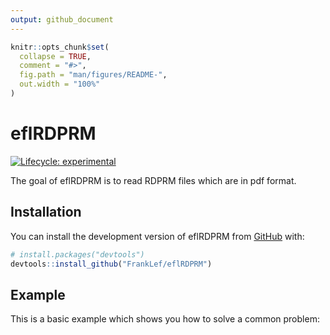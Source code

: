 ```yaml
---
output: github_document
---
```


<!-- README.md is generated from README.Rmd. Please edit that file -->

```r
knitr::opts_chunk$set(
  collapse = TRUE,
  comment = "#>",
  fig.path = "man/figures/README-",
  out.width = "100%"
)
```

# eflRDPRM

<!-- badges: start -->
[![Lifecycle: experimental](https://img.shields.io/badge/lifecycle-experimental-orange.svg)](https://lifecycle.r-lib.org/articles/stages.html#experimental)
<!-- badges: end -->

The goal of eflRDPRM is to read RDPRM files which are in pdf format.

## Installation

You can install the development version of eflRDPRM from [GitHub](https://github.com/) with:

``` r
# install.packages("devtools")
devtools::install_github("FrankLef/eflRDPRM")
```

## Example

This is a basic example which shows you how to solve a common problem:
